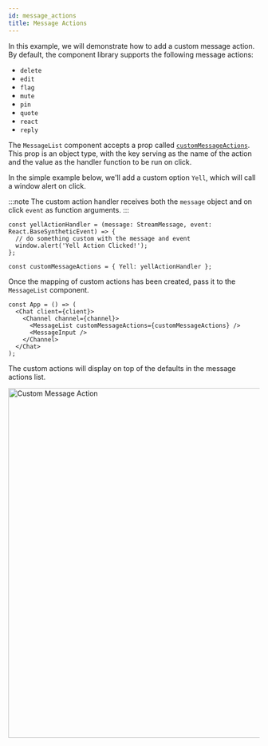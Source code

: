 ```yaml
---
id: message_actions
title: Message Actions
---
```



In this example, we will demonstrate how to add a custom message action. By default, the component library supports
the following message actions:

- `delete`
- `edit`
- `flag`
- `mute`
- `pin`
- `quote`
- `react`
- `reply`

The `MessageList` component accepts a prop called [`customMessageActions`](../../../components/core-components/message-list.mdx#custommessageactions).
This prop is an object type, with the key serving as the name of the action and the value as the handler function to be run on click.

In the simple example below, we'll add a custom option `Yell`, which will call a window alert on click.

:::note
The custom action handler receives both the `message` object and on click `event` as function arguments.
:::

```tsx
const yellActionHandler = (message: StreamMessage, event: React.BaseSyntheticEvent) => {
  // do something custom with the message and event
  window.alert('Yell Action Clicked!');
};

const customMessageActions = { Yell: yellActionHandler };
```

Once the mapping of custom actions has been created, pass it to the `MessageList` component.

```tsx
const App = () => (
  <Chat client={client}>
    <Channel channel={channel}>
      <MessageList customMessageActions={customMessageActions} />
      <MessageInput />
    </Channel>
  </Chat>
);
```

The custom actions will display on top of the defaults in the message actions list.

<img src={CustomMessageAction} alt='Custom Message Action' width='700' />
